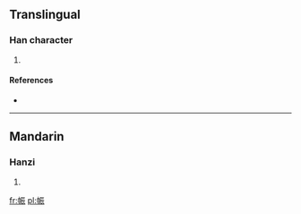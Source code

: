 ==Translingual==

===Han character===
{{Han char|rn=50|rad=巾|as=07|sn=10|four=|canj=中月一一女 (LBMMV)}}

# {{defn|Han|sort=巾07}}

====References====
* {{Han ref|kx=0331.330|dkj=08914|dj=0637.260|hdz=10739.140|uh=5E2A|ud=24106}}

----

==Mandarin==

===Hanzi===
{{cmn-hanzi|pin=[[zhēn]] ([[zhen1]])|wg=chen<sup>1</sup>}}

# {{defn|Mandarin|sort=巾07}}

[[fr:帪]]
[[pl:帪]]